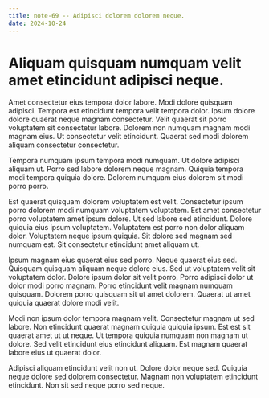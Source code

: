 ```yaml
---
title: note-69 -- Adipisci dolorem dolorem neque.
date: 2024-10-24
---
```


# Aliquam quisquam numquam velit amet etincidunt adipisci neque.

Amet consectetur eius tempora dolor labore. Modi dolore quisquam adipisci. Tempora est etincidunt tempora velit tempora dolor. Ipsum dolore dolore quaerat neque magnam consectetur. Velit quaerat sit porro voluptatem sit consectetur labore. Dolorem non numquam magnam modi magnam eius. Ut consectetur velit etincidunt. Quaerat sed modi dolorem aliquam consectetur consectetur.

Tempora numquam ipsum tempora modi numquam. Ut dolore adipisci aliquam ut. Porro sed labore dolorem neque magnam. Quiquia tempora modi tempora quiquia dolore. Dolorem numquam eius dolorem sit modi porro porro.

Est quaerat quisquam dolorem voluptatem est velit. Consectetur ipsum porro dolorem modi numquam voluptatem voluptatem. Est amet consectetur porro voluptatem amet ipsum dolore. Ut sed labore sed etincidunt. Dolore quiquia eius ipsum voluptatem. Voluptatem est porro non dolor aliquam dolor. Voluptatem neque ipsum quiquia. Sit dolore sed magnam sed numquam est. Sit consectetur etincidunt amet aliquam ut.

Ipsum magnam eius quaerat eius sed porro. Neque quaerat eius sed. Quisquam quisquam aliquam neque dolore eius. Sed ut voluptatem velit sit voluptatem dolor. Dolore ipsum dolor sit velit porro. Porro adipisci dolor ut dolor modi porro magnam. Porro etincidunt velit magnam numquam quisquam. Dolorem porro quisquam sit ut amet dolorem. Quaerat ut amet quiquia quaerat dolore modi velit.

Modi non ipsum dolor tempora magnam velit. Consectetur magnam ut sed labore. Non etincidunt quaerat magnam quiquia quiquia ipsum. Est est sit quaerat amet ut ut neque. Ut tempora quiquia numquam non magnam ut dolore. Sed velit etincidunt eius etincidunt aliquam. Est magnam quaerat labore eius ut quaerat dolor.

Adipisci aliquam etincidunt velit non ut. Dolore dolor neque sed. Quiquia neque dolore sed dolorem consectetur. Magnam non voluptatem etincidunt etincidunt. Non sit sed neque porro sed neque.

